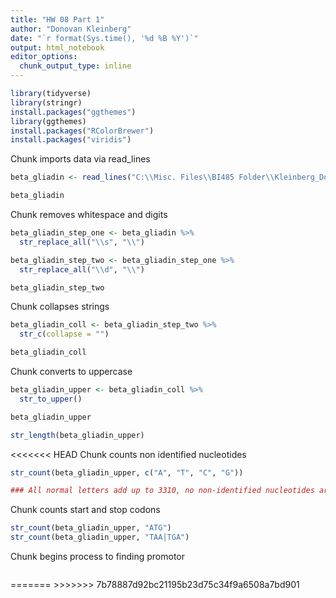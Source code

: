 ```yaml
---
title: "HW 08 Part 1"
author: "Donovan Kleinberg"
date: "`r format(Sys.time(), '%d %B %Y')`"
output: html_notebook
editor_options: 
  chunk_output_type: inline
---
```



```r
library(tidyverse)
library(stringr)
install.packages("ggthemes")
library(ggthemes)
install.packages("RColorBrewer")
install.packages("viridis")
```

Chunk imports data via read_lines

```r

beta_gliadin <- read_lines("C:\\Misc. Files\\BI485 Folder\\Kleinberg_Donovan\\data\\beta_gliadin.txt", skip = 1)

beta_gliadin

```

Chunk removes whitespace and digits

```r
beta_gliadin_step_one <- beta_gliadin %>%
  str_replace_all("\\s", "\\")

beta_gliadin_step_two <- beta_gliadin_step_one %>%
  str_replace_all("\\d", "\\")

beta_gliadin_step_two
```

Chunk collapses strings

```r
beta_gliadin_coll <- beta_gliadin_step_two %>%
  str_c(collapse = "")

beta_gliadin_coll
```

Chunk converts to uppercase

```r
beta_gliadin_upper <- beta_gliadin_coll %>%
  str_to_upper()

beta_gliadin_upper

str_length(beta_gliadin_upper)
```

<<<<<<< HEAD
Chunk counts non identified nucleotides

```r
str_count(beta_gliadin_upper, c("A", "T", "C", "G"))

### All normal letters add up to 3310, no non-identified nucleotides are in the data set.
```

Chunk counts start and stop codons

```r
str_count(beta_gliadin_upper, "ATG")
str_count(beta_gliadin_upper, "TAA|TGA")
```

Chunk begins process to finding promotor

```r

```

=======
>>>>>>> 7b78887d92bc21195b23d75c34f9a6508a7bd901
